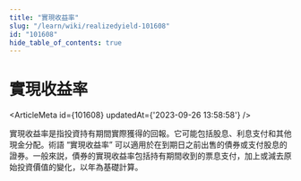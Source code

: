 ```yaml
---
title: "實現收益率"
slug: "/learn/wiki/realizedyield-101608"
id: "101608"
hide_table_of_contents: true
---
```



# 實現收益率

<ArticleMeta id={101608} updatedAt={'2023-09-26 13:58:58'} />
<div className='border-solid border-b border-t-0 my-4 border-[var(--ifm-color-gray-300)]' />

實現收益率是指投資持有期間實際獲得的回報。它可能包括股息、利息支付和其他現金分配。術語 “實現收益率” 可以適用於在到期日之前出售的債券或支付股息的證券。一般來説，債券的實現收益率包括持有期間收到的票息支付，加上或減去原始投資價值的變化，以年為基礎計算。
